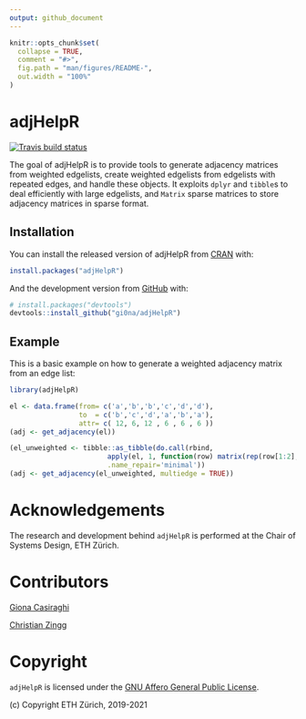 ```yaml
---
output: github_document
---
```


<!-- README.md is generated from README.Rmd. Please edit that file -->

```r
knitr::opts_chunk$set(
  collapse = TRUE,
  comment = "#>",
  fig.path = "man/figures/README-",
  out.width = "100%"
)
```

# adjHelpR

<!-- badges: start -->
[![Travis build status](https://travis-ci.com/gi0na/adjHelpR.svg?branch=master)](https://travis-ci.com/gi0na/adjHelpR)
<!-- badges: end -->

The goal of adjHelpR is to provide tools to generate adjacency matrices from weighted edgelists, create weighted edgelists from edgelists with repeated edges, and handle these objects.
It exploits `dplyr` and `tibble`s to deal efficiently with large edgelists, and `Matrix` sparse matrices to store adjacency matrices in sparse format.

## Installation

You can install the released version of adjHelpR from [CRAN](https://CRAN.R-project.org) with:

``` r
install.packages("adjHelpR")
```

And the development version from [GitHub](https://github.com/) with:

``` r
# install.packages("devtools")
devtools::install_github("gi0na/adjHelpR")
```
## Example

This is a basic example on how to generate a weighted adjacency matrix from an edge list:

```r
library(adjHelpR)

el <- data.frame(from= c('a','b','b','c','d','d'),
                 to  = c('b','c','d','a','b','a'),
                 attr= c( 12, 6, 12 , 6 , 6 , 6 ))
(adj <- get_adjacency(el))

(el_unweighted <- tibble::as_tibble(do.call(rbind, 
                        apply(el, 1, function(row) matrix(rep(row[1:2], each=as.integer(row[3])), ncol = 2))), 
                        .name_repair='minimal'))
(adj <- get_adjacency(el_unweighted, multiedge = TRUE))
```

# Acknowledgements
The research and development behind `adjHelpR` is performed at the Chair of Systems Design, ETH Zürich.

# Contributors

[Giona Casiraghi](http://giona.info)

[Christian Zingg](https://www.sg.ethz.ch/team/people/czingg/)


# Copyright
`adjHelpR` is licensed under the [GNU Affero General Public License](https://choosealicense.com/licenses/agpl-3.0/).

\(c\) Copyright ETH Zürich, 2019-2021
